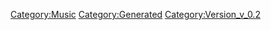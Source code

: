 {{Music
 |Name=pink monsoon
 |ID=46
 |Cov=44
 |Cd=9
 |Nam=44
 |Div=44
 |Ma=2
 |SerieId=2
 |SerieLogoId=2
 |WavId=44
 |VariationId=0
 |Dsc=44
 |Strt=10
 |ValkyrieBattle=1
 |ValkyrieIntro=1
 |ValkyrieIntroSky=1
 |DivaSolo=1
 |DivaMulti=1
 |Exp=2
 |OfficialName=pink monsoon
 |VocalName=シェリル・ノーム starring May'n
 |Description=作品：劇場版マクロスF〜イツワリノウタヒメ〜<br /><br />歌手：シェリル・ノーム starring May'n<br /><br />作詞：Gabriela Robin<br />作曲：菅野よう子
 |StoryTitle=「わたしは違うわ。ぜーんぶ生まれたままよ」
 |StoryDesc=フロンティア船団でつかの間の休息を満喫する<br />シェリル…と、それに付き合わされるアルト。<br /><br />「銀河の妖精」としては見せることのない、<br />シェリルの自然な魅力にあてられる。だが<br />それすらも、彼女が持つ多くの武器の1つに過ぎない。
 |BuyURL=https://recochoku.jp/song/S20271889/single?ds=34296067
 |BannerId=0
 |AnmStoreURL=
}}
[[Category:Music]]
[[Category:Generated]]
[[Category:Version_v_0.2]]
